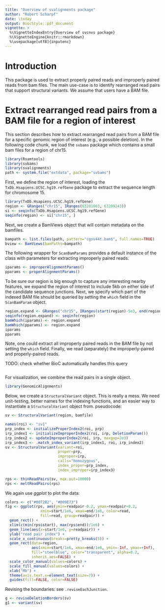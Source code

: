 ```yaml
---
title: "Overview of svalignments package"
author: "Robert Scharpf"
date: \today
output: BiocStyle::pdf_document
vignette: >
  %\VignetteIndexEntry{Overview of svcnvs package}
  %\VignetteEngine{knitr::rmarkdown}
  %\usepackage[utf8]{inputenc} 
---
```


# Introduction

This package is used to extract properly paired reads and improperly paired
reads from bam files. The main use-case is to identify rearranged read pairs
that support structural variants. We assume that users have a BAM file. 

# Extract rearranged read pairs from a BAM file for a region of interest

This section describes how to extract rearranged read pairs from a BAM file for
a specific genomic region of interest (e.g., a possible deletion). In the
following code chunk, we load the `svbams` package which contains a small
bam files for a region of chr15.  

```r
library(Rsamtools)
library(svbams)
library(svalignments)
path <- system.file("extdata", package="svbams")
```

First, we define the region of interest, loading the
`TxDb.Hsapiens.UCSC.hg19.refGene` package to extract the sequence length for
chromosome 15.

```r
library(TxDb.Hsapiens.UCSC.hg19.refGene)
region <- GRanges("chr15", IRanges(63201003, 63209243))
si <- seqinfo(TxDb.Hsapiens.UCSC.hg19.refGene)
seqinfo(region) <- si["chr15", ]
```

Next, we create a BamViews object that will contain metadata on the bamfiles.

```r
bampath <- list.files(path, pattern="cgov44t.bam$", full.names=TRUE)
bview <- BamViews(bamPaths=bampath)
```

The following wrapper for `ScanBamParams` provides a default instance of the
class with parameters for extracting improperly paired reads.

```r
iparams <- improperAlignmentParams()
pparams <- properAlignmentParams()
```

To be sure our region is big enough to capture any interesting nearby features,
we expand the region of interest to include 5kb on either side of the candidate
sequence junctions. Next, we specify which part of the indexed BAM file should
be queried by setting the `which` field in the `ScanBamParam` object.

```r
region.expand <- GRanges("chr15", IRanges(start(region)-5e3, end(region)+5e3))
seqinfo(region.expand) <- seqinfo(region)
bamWhich(iparams) <- region.expand
bamWhich(pparams) <- region.expand
iparams
pparams
```

Note, one could extract all improperly paired reads in the BAM file by not
setting the `which` field. Finally, we read (separately) the improperly-paired
and properly-paired reads.

TODO: check whether BioC automatically handles this query

```r

```

For visualization, we combine the read pairs in a single object.

```r
library(GenomicAlignments)
```

Below, we create a `StructuralVariant` object. This is really a mess. We need
unit-testing, better names for the indexing functions, and an easier way to
instantiate a `StructuralVariant` object from. pseudocode:
```r
sv <- StructuralVariant(region, bamfile)
```

```r
names(roi) <- "sv1"
prp_index <- initializeProperIndex2(roi, prp)
irp_index1 <- initializeImproperIndex2(roi, irp, DeletionParam())
irp_index2 <- updateImproperIndex2(roi, irp, maxgap=2e3)
irp_index3 <- .match_index_variant(irp_index1, roi, irp_index2)
sv <- StructuralVariant(variant=roi,
                        proper=prp,
                        improper=irp,
                        calls="homozygous",
                        index_proper=prp_index,
                        index_improper=irp_index3)
```


```r
rps <- thinReadPairs(sv, max.out=10000)
rps <- meltReadPairs(rps)
```

We again use *ggplot* to plot the data:

```r
colors <- c("#0072B2", "#009E73")
fig <- ggplot(rps, aes(ymin=readpair-0.2, ymax=readpair+0.2,
                xmin=start/1e6, xmax=end/1e6, color=read,
                fill=read, group=readpair)) +
  geom_rect() +
  xlim(c(min(rps$start), max(rps$end))/1e6) +
  geom_line(aes(x=start/1e6, y=readpair)) +
  ylab("read pair index") +
  scale_x_continuous(breaks=pretty_breaks(5)) +
  geom_rect(data=region,
            aes(xmin=start/1e6, xmax=end/1e6, ymin=-Inf, ymax=+Inf),
            fill="steelblue", color="transparent", alpha=0.2,
            inherit.aes=FALSE) +
  scale_color_manual(values=colors) +
  scale_fill_manual(values=colors) + 
  xlab("Mb") +
  theme(axis.text.x=element_text(size=7)) +
  guides(fill=FALSE, color=FALSE)
```

Revising the boundaries: see `.reviseEachJunction`.

```r
g <- reviseDeletionBorders(sv)
g1 <- variant(sv)

```

